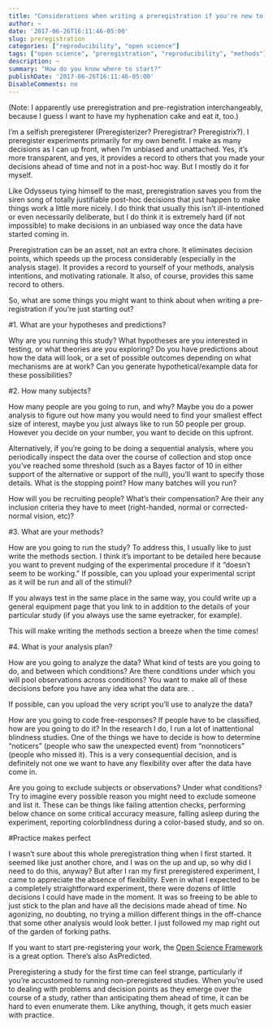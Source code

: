 ```yaml
---
title: "Considerations when writing a preregistration if you're new to all this"
author: ~
date: '2017-06-26T16:11:46-05:00'
slug: preregistration
categories: ["reproducibility", "open science"]
tags: ["open science", "preregistration", "reproducibility", "methods"]
description: ~
summary: "How do you know where to start?"
publishDate: '2017-06-26T16:11:46-05:00'
DisableComments: no
---
```


(Note: I apparently use preregistration and pre-registration interchangeably, because I guess I want to have my hyphenation cake and eat it, too.)

I'm a selfish preregisterer (Preregisterizer? Preregistrar? Preregistrix?). I preregister experiments primarily for my own benefit. I make as many decisions as I can up front, when I'm unbiased and unattached. Yes, it's more transparent, and yes, it provides a record to others that you made your decisions ahead of time and not in a post-hoc way. But I mostly do it for myself.

Like Odysseus tying himself to the mast, preregistration saves you from the siren song of totally justifiable post-hoc decisions that just happen to make things work a little more nicely. I do think that usually this isn't ill-intentioned or even necessarily deliberate, but I do think it is extremely hard (if not impossible) to make decisions in an unbiased way once the data have started coming in.

Preregistration can be an asset, not an extra chore. It eliminates decision points, which speeds up the process considerably (especially in the analysis stage). It provides a record to yourself of your methods, analysis intentions, and motivating rationale. It also, of course, provides this same record to others.

So, what are some things you might want to think about when writing a pre-registration if you're just starting out?

#1. What are your hypotheses and predictions?

Why are you running this study? What hypotheses are you interested in testing, or what theories are you exploring? Do you have predictions about how the data will look, or a set of possible outcomes depending on what mechanisms are at work? Can you generate hypothetical/example data for these possibilities?

#2. How many subjects?

How many people are you going to run, and why? Maybe you do a power analysis to figure out how many you would need to find your smallest effect size of interest, maybe you just always like to run 50 people per group. However you decide on your number, you want to decide on this upfront.

Alternatively, if you're going to be doing a sequential analysis, where you periodically inspect the data over the course of collection and stop once you've reached some threshold (such as a Bayes factor of 10 in either support of the alternative or support of the null), you'll want to specify those details. What is the stopping point? How many batches will you run?

How will you be recruiting people? What's their compensation? Are their any inclusion criteria they have to meet (right-handed, normal or corrected-normal vision, etc)?

#3. What are your methods?

How are you going to run the study? To address this, I usually like to just write the methods section. I think it's important to be detailed here because you want to prevent nudging of the experimental procedure if it "doesn't seem to be working." If possible, can you upload your experimental script as it will be run and all of the stimuli?

If you always test in the same place in the same way, you could write up a general equipment page that you link to in addition to the details of your particular study (if you always use the same eyetracker, for example).

This will make writing the methods section a breeze when the time comes!

#4. What is your analysis plan?

How are you going to analyze the data? What kind of tests are you going to do, and between which conditions? Are there conditions under which you will pool observations across conditions? You want to make all of these decisions before you have any idea what the data are. .

If possible, can you upload the very script you'll use to analyze the data?

How are you going to code free-responses? If people have to be classified, how are you going to do it? In the research I do, I run a lot of inattentional blindness studies. One of the things we have to decide is how to determine "noticers" (people who saw the unexpected event) from "nonnoticers" (people who missed it). This is a very consequential decision, and is definitely not one we want to have any flexibility over after the data have come in.

Are you going to exclude subjects or observations? Under what conditions? Try to imagine every possible reason you might need to exclude someone and list it. These can be things like failing attention checks, performing below chance on some critical accuracy measure, falling asleep during the experiment, reporting colorblindness during a color-based study, and so on.

#Practice makes perfect

I wasn't sure about this whole preregistration thing when I first started. It seemed like just another chore, and I was on the up and up, so why did I need to do this, anyway? But after I ran my first preregistered experiment, I came to appreciate the absence of flexibility. Even in what I expected to be a completely straightforward experiment, there were dozens of little decisions I could have made in the moment. It was so freeing to be able to just stick to the plan and have all the decisions made ahead of time. No agonizing, no doubting, no trying a million different things in the off-chance that some other analysis would look better. I just followed my map right out of the garden of forking paths.

If you want to start pre-registering your work, the [Open Science Framework](https://osf.io/) is a great option. There's also AsPredicted.

Preregistering a study for the first time can feel strange, particularly if you're accustomed to running non-preregistered studies. When you're used to dealing with problems and decision points as they emerge over the course of a study, rather than anticipating them ahead of time, it can be hard to even enumerate them. Like anything, though, it gets much easier with practice.